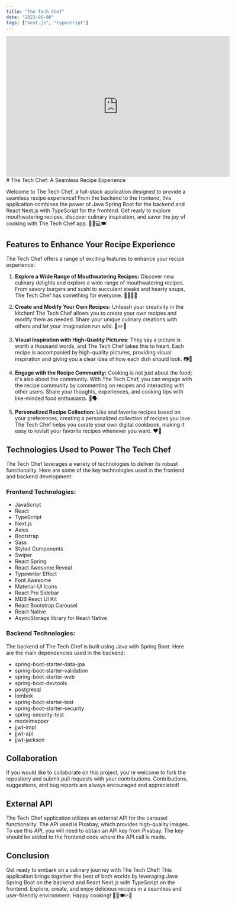 ```yaml
---
title: "The Tech Chef"
date: "2023-06-08"
tags: ["next.js", "typescript"]
---
```

<iframe src="https://www.linkedin.com/embed/feed/update/urn:li:ugcPost:7068879617301823488" height="380" width="604" frameborder="0" allowfullscreen="" title="Post incorporato"></iframe>
# The Tech Chef: A Seamless Recipe Experience

Welcome to The Tech Chef, a full-stack application designed to provide a seamless recipe experience! From the backend to the frontend, this application combines the power of Java Spring Boot for the backend and React Next.js with TypeScript for the frontend. Get ready to explore mouthwatering recipes, discover culinary inspiration, and savor the joy of cooking with The Tech Chef app. 🚀🌿💻🍽️

## Features to Enhance Your Recipe Experience

The Tech Chef offers a range of exciting features to enhance your recipe experience:

1. **Explore a Wide Range of Mouthwatering Recipes:** Discover new culinary delights and explore a wide range of mouthwatering recipes. From savory burgers and sushi to succulent steaks and hearty soups, The Tech Chef has something for everyone. 🍔🍣🥩🍲

2. **Create and Modify Your Own Recipes:** Unleash your creativity in the kitchen! The Tech Chef allows you to create your own recipes and modify them as needed. Share your unique culinary creations with others and let your imagination run wild. 📝✏️📸

3. **Visual Inspiration with High-Quality Pictures:** They say a picture is worth a thousand words, and The Tech Chef takes this to heart. Each recipe is accompanied by high-quality pictures, providing visual inspiration and giving you a clear idea of how each dish should look. 📷👀

4. **Engage with the Recipe Community:** Cooking is not just about the food; it's also about the community. With The Tech Chef, you can engage with the recipe community by commenting on recipes and interacting with other users. Share your thoughts, experiences, and cooking tips with like-minded food enthusiasts. 💬🗣️

5. **Personalized Recipe Collection:** Like and favorite recipes based on your preferences, creating a personalized collection of recipes you love. The Tech Chef helps you curate your own digital cookbook, making it easy to revisit your favorite recipes whenever you want. ❤️📌

## Technologies Used to Power The Tech Chef

The Tech Chef leverages a variety of technologies to deliver its robust functionality. Here are some of the key technologies used in the frontend and backend development:

### Frontend Technologies:

- JavaScript
- React
- TypeScript
- Next.js
- Axios
- Bootstrap
- Sass
- Styled Components
- Swiper
- React Spring
- React Awesome Reveal
- Typewriter Effect
- Font Awesome
- Material-UI Icons
- React Pro Sidebar
- MDB React UI Kit
- React Bootstrap Carousel
- React Native
- AsyncStorage library for React Native

### Backend Technologies:

The backend of The Tech Chef is built using Java with Spring Boot. Here are the main dependencies used in the backend:

- spring-boot-starter-data-jpa
- spring-boot-starter-validation
- spring-boot-starter-web
- spring-boot-devtools
- postgresql
- lombok
- spring-boot-starter-test
- spring-boot-starter-security
- spring-security-test
- modelmapper
- jjwt-impl
- jjwt-api
- jjwt-jackson

## Collaboration

If you would like to collaborate on this project, you're welcome to fork the repository and submit pull requests with your contributions. Contributions, suggestions, and bug reports are always encouraged and appreciated!

## External API

The Tech Chef application utilizes an external API for the carousel functionality. The API used is Pixabay, which provides high-quality images. To use this API, you will need to obtain an API key from Pixabay. The key should be added to the frontend code where the API call is made.

## Conclusion

Get ready to embark on a culinary journey with The Tech Chef! This application brings together the best of both worlds by leveraging Java Spring Boot on the backend and React Next.js with TypeScript on the frontend. Explore, create, and enjoy delicious recipes in a seamless and user-friendly environment. Happy cooking! 🍳🌟🍽️🔥🚀
